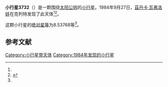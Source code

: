 {{Infobox planet
| bgcolour = #FFFFC0
| name = 3732 Vavra
| symbol = 
| image = 
| caption = 
| discovery = yes
| discovery_ref = 
| discoverer = [[茲丹卡·瓦弗洛娃|茲丹卡·瓦弗洛娃]]
| discovery_site = [[克列特|克列特]] 
| discovered = 1984年9月27日
| designations = yes
| mp_name = 
| named_after = 
| alt_names = 1984 SR1/ 1977 KM1 / 1978 WS2
| mp_category = [[主带小行星|主带小行星]]
| orbit_ref = <ref name="a">[http://ssd.jpl.nasa.gov/sbdb.cgi?sstr=3732 3732 Vavra] {{Wayback|url=http://ssd.jpl.nasa.gov/sbdb.cgi?sstr=3732 |date=20210717065010 }}，小行星數據庫瀏覽器（JPL Small-Body Database Browser）－[[美国国家航空航天局|美国国家航空航天局]]喷气推进实验室</ref>
| epoch = 2456400.5 (2013年4月18日更新)
| aphelion = {{convert|2.3116106|AU|km|3|abbr=on|lk=out}}
| perihelion = {{convert|2.0040954|AU|km|3|abbr=on}}
| semimajor = {{convert|2.1578530|AU|km|3|abbr=on}}
| eccentricity = 0.0712549
| period = 1157.793785 [[日|日]]<br />3.17[[儒略年|儒略年]]
| avg_speed = 
| inclination = 1.55792
| asc_node = 278.46196
| mean_anomaly = 
| arg_peri = 8.53768
| satellites = 
| physical_characteristics = yes
| dimensions = 
| mass = 
| density = 
| surface_grav = 
| escape_velocity = 
| sidereal_day = 
| axial_tilt = 
| pole_ecliptic_lat = 
| pole_ecliptic_lon = 
| albedo = 
| temperatures= 
| temp_name1 = 
| mean_temp_1 = 
| max_temp_1 = 
| temp_name2 = 
| max_temp_2 = 
| spectral_type = 
| abs_magnitude = 8.53768
}}

'''小行星3732'''（{{lang-en|3732 Vavra}}）是一颗围绕[[太阳|太阳]][[公转|公转]]的[[小行星|小行星]]。1984年9月27日，[[茲丹卡·瓦弗洛娃|茲丹卡·瓦弗洛娃]]在克列特发现了此天体<ref name="a" /><ref>{{cite news|title=小行星列表|url=http://cfa-www.harvard.edu/iau/lists/NumberedMPs.txt|accessdate=2013-07-08|newspaper=哈佛大学|archive-date=2008-05-17|archive-url=https://web.archive.org/web/20080517010638/http://cfa-www.harvard.edu/iau/lists/NumberedMPs.txt|dead-url=no}}</ref>。

这颗小行星的[[绝对星等|绝对星等]]为8.53768等<ref name="a" />。

==参考文献==
{{reflist}}
{{Minor Planet Number|[[小行星3731|小行星3731]]|[[小行星3733|小行星3733]]}}

{{小天体}}

[[Category:小行星带天体|Category:小行星带天体]]
[[Category:1984年发现的小行星|Category:1984年发现的小行星]]

{{asteroid-stub}}